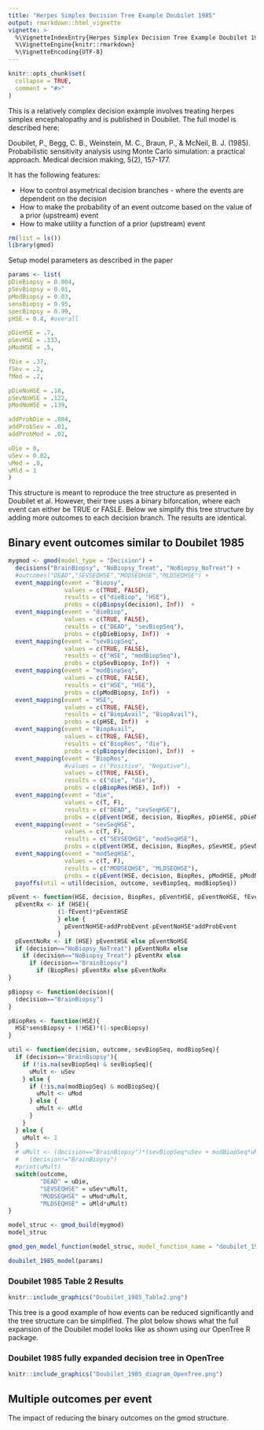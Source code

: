 ```yaml
---
title: "Herpes Simplex Decision Tree Example Doubilet 1985"
output: rmarkdown::html_vignette
vignette: >
  %\VignetteIndexEntry{Herpes Simplex Decision Tree Example Doubilet 1985}
  %\VignetteEngine{knitr::rmarkdown}
  %\VignetteEncoding{UTF-8}
---
```


```r
knitr::opts_chunk$set(
  collapse = TRUE,
  comment = "#>"
)
```

This is a relatively complex decision example involves treating herpes simplex encephalopathy and is published in Doubilet.  The full model is described here:

Doubilet, P., Begg, C. B., Weinstein, M. C., Braun, P., & McNeil, B. J. (1985). Probabilistic sensitivity analysis using Monte Carlo simulation: a practical approach. Medical decision making, 5(2), 157-177.


It has the following features:

* How to control asymetrical decision branches - where the events are dependent on the decision
* How to make the probability of an event outcome based on the value of a prior (upstream) event
* How to make utility a function of a prior (upstream) event

```r
rm(list = ls())
library(gmod)
```

Setup model parameters as described in the paper
```r
params <- list(
pDieBiopsy = 0.004,
pSevBiopsy = 0.01,
pModBiopsy = 0.03,
sensBiopsy = 0.95,
specBiopsy = 0.99,
pHSE = 0.4, #overall

pDieHSE = .7,
pSevHSE = .333,
pModHSE = .5,

fDie = .37,
fSev = .2,
fMod = .2,

pDieNoHSE = .18,
pSevNoHSE = .122,
pModNoHSE = .139,

addProbDie = .004,
addProbSev = .01,
addProbMod = .02,

uDie = 0,
uSev = 0.02,
uMod = .8,
uMld = 1
)
```

This structure is meant to reproduce the tree structure as presented in Doubilet et al.  However, their tree uses a binary biforcation, where each event can either be TRUE or FASLE.  Below we simplify this tree structure by adding more outcomes to each decision branch.  The results are identical. 

## Binary event outcomes similar to Doubilet 1985
```r
mygmod <- gmod(model_type = "Decision") + 
  decisions("BrainBiopsy", "NoBiopsy_Treat", "NoBiopsy_NoTreat") + 
  #outcomes("DEAD","SEVSEQHSE","MODSEQHSE","MLDSEQHSE") + 
  event_mapping(event = "Biopsy",  
                values = c(TRUE, FALSE), 
                results = c("dieBiop", "HSE"), 
                probs = c(pBiopsy(decision), Inf))  + 
  event_mapping(event = "dieBiop",  
                values = c(TRUE, FALSE), 
                results = c("DEAD", "sevBiopSeq"), 
                probs = c(pDieBiopsy, Inf))  + 
  event_mapping(event = "sevBiopSeq",  
                values = c(TRUE, FALSE), 
                results = c("HSE", "modBiopSeq"), 
                probs = c(pSevBiopsy, Inf))  + 
  event_mapping(event = "modBiopSeq",  
                values = c(TRUE, FALSE), 
                results = c("HSE", "HSE"), 
                probs = c(pModBiopsy, Inf))  + 
  event_mapping(event = "HSE",  
                values = c(TRUE, FALSE), 
                results = c("BiopAvail", "BiopAvail"), 
                probs = c(pHSE, Inf))  +
  event_mapping(event = "BiopAvail",  
                values = c(TRUE, FALSE), 
                results = c("BiopRes", "die"), 
                probs = c(pBiopsy(decision), Inf))  + 
  event_mapping(event = "BiopRes",  
                #values = c("Positive", "Negative"), 
                values = c(TRUE, FALSE), 
                results = c("die", "die"), 
                probs = c(pBiopRes(HSE), Inf))  + 
  event_mapping(event = "die",  
                values = c(T, F), 
                results = c("DEAD", "sevSeqHSE"), 
                probs = c(pEvent(HSE, decision, BiopRes, pDieHSE, pDieNoHSE, fDie, addProbDie), Inf)) +
  event_mapping(event = "sevSeqHSE",  
                values = c(T, F), 
                results = c("SEVSEQHSE", "modSeqHSE"), 
                probs = c(pEvent(HSE, decision, BiopRes, pSevHSE, pSevNoHSE, fSev, addProbSev), Inf)) +
  event_mapping(event = "modSeqHSE",  
                values = c(T, F), 
                results = c("MODSEQHSE", "MLDSEQHSE"), 
                probs = c(pEvent(HSE, decision, BiopRes, pModHSE, pModNoHSE, fMod, addProbMod), Inf)) + 
  payoffs(util = util(decision, outcome, sevBiopSeq, modBiopSeq))

```


```r
pEvent <- function(HSE, decision, BiopRes, pEventHSE, pEventNoHSE, fEvent, addProbEvent){
  pEventRx <- if (HSE){
              (1-fEvent)*pEventHSE 
              } else {
                pEventNoHSE+addProbEvent-pEventNoHSE*addProbEvent
              }
  pEventNoRx <- if (HSE) pEventHSE else pEventNoHSE
  if (decision=="NoBiopsy_NoTreat") pEventNoRx else 
    if (decision=="NoBiopsy_Treat") pEventRx else 
      if (decision=="BrainBiopsy") 
        if (BiopRes) pEventRx else pEventNoRx
}
```

```r
pBiopsy <- function(decision){
  (decision=="BrainBiopsy")
}
```

```r
pBiopRes <- function(HSE){
  HSE*sensBiopsy + (!HSE)*(1-specBiopsy)
}

```

```r
util <- function(decision, outcome, sevBiopSeq, modBiopSeq){
  if (decision=="BrainBiopsy"){
    if (!is.na(sevBiopSeq) & sevBiopSeq){
      uMult <- uSev
    } else {
      if (!is.na(modBiopSeq) & modBiopSeq){
        uMult <- uMod
      } else {
        uMult <- uMld
      }
    }
  } else {
    uMult <- 1
  }
  # uMult <- (decision=="BrainBiopsy")*(sevBiopSeq*uSev + modBiopSeq*uMod + (!modBiopSeq)*uMld) + 
  #   (decision!="BrainBiopsy")
  #print(uMult)
  switch(outcome,
         "DEAD" = uDie,
         "SEVSEQHSE" = uSev*uMult, 
         "MODSEQHSE" = uMod*uMult, 
         "MLDSEQHSE" = uMld*uMult)
}
```


```r
model_struc <- gmod_build(mygmod)
model_struc
```


```r
gmod_gen_model_function(model_struc, model_function_name = "doubilet_1985_model")
```

```r
doubilet_1985_model(params)
```

### Doubilet 1985 Table 2 Results
```r
knitr::include_graphics("Doubilet_1985_Table2.png")

```

This tree is a good example of how events can be reduced significantly and the tree structure can be simplified.  The plot below shows what the full expansion of the Doubilet model looks like as shown using our OpenTree R package. 

### Doubilet 1985 fully expanded decision tree in OpenTree
```r
knitr::include_graphics("Doubilet_1985_diagram_OpenTree.png")

```


## Multiple outcomes per event
The impact of reducing the binary outcomes on the gmod structure.
```r

```

